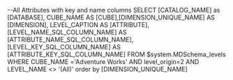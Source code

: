 --All Attributes with key and name columns
SELECT [CATALOG_NAME] as [DATABASE],
      CUBE_NAME AS [CUBE],[DIMENSION_UNIQUE_NAME] AS [DIMENSION],
      LEVEL_CAPTION AS [ATTRIBUTE],
      [LEVEL_NAME_SQL_COLUMN_NAME] AS [ATTRIBUTE_NAME_SQL_COLUMN_NAME],
      [LEVEL_KEY_SQL_COLUMN_NAME] AS [ATTRIBUTE_KEY_SQL_COLUMN_NAME]
FROM $system.MDSchema_levels
WHERE CUBE_NAME  ='Adventure Works'
AND level_origin=2
AND LEVEL_NAME <> '(All)'
order by [DIMENSION_UNIQUE_NAME]